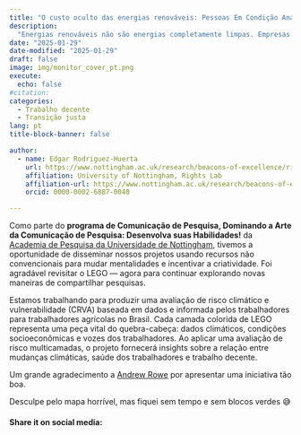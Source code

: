 ```yaml
---
title: "O custo oculto das energias renováveis: Pessoas Em Condição Análoga À De Escravo na cadeia de fornecimento de Etanol"
description: 
  "Energias renováveis não são energias completamente limpas. Empresas da cadeia de fornecimento de biocombustíveis estão na “lista suja” que utilizam trabalho escravo ou condições análogas à escravidão"
date: "2025-01-29"
date-modified: "2025-01-29"
draft: false
image: img/monitor_cover_pt.png
execute:
  echo: false
#citation:
categories:
  - Trabalho decente
  - Transição justa
lang: pt
title-block-banner: false

author:
  - name: Edgar Rodriguez-Huerta
    url: https://www.nottingham.ac.uk/research/beacons-of-excellence/rights-lab/our-team/edgar-rodríguez-huerta/index.aspx
    affiliation: University of Nottingham, Rights Lab
    affiliation-url: https://www.nottingham.ac.uk/research/beacons-of-excellence/rights-lab/index.aspx
    orcid: 0000-0002-6887-0040

---
```


Como parte do **programa de Comunicação de Pesquisa, Dominando a Arte da Comunicação de Pesquisa: Desenvolva suas Habilidades!** da [Academia de Pesquisa da Universidade de Nottingham](https://www.nottingham.ac.uk/studentservices/services/the-researcher-academy.aspx), tivemos a oportunidade de disseminar nossos projetos usando recursos não convencionais para mudar mentalidades e incentivar a criatividade. Foi agradável revisitar o LEGO — agora para continuar explorando novas maneiras de compartilhar pesquisas.

Estamos trabalhando para produzir uma avaliação de risco climático e vulnerabilidade (CRVA) baseada em dados e informada pelos trabalhadores para trabalhadores agrícolas no Brasil. Cada camada colorida de LEGO representa uma peça vital do quebra-cabeça: dados climáticos, condições socioeconômicas e vozes dos trabalhadores. Ao aplicar uma avaliação de risco multicamadas, o projeto fornecerá insights sobre a relação entre mudanças climáticas, saúde dos trabalhadores e trabalho decente.

Um grande agradecimento a [Andrew Rowe](https://www.linkedin.com/posts/edgarodriguez_lego-research-communication-activity-7326563704836169729- nNRM?utm_source=social_share_send&utm_medium=member_desktop_web&rcm=ACoAAALXnIQBj7BMjHxUYo2pVUVkHx9yWZc77pU) por apresentar uma iniciativa tão boa.

Desculpe pelo mapa horrível, mas fiquei sem tempo e sem blocos verdes 😅

#### Share it on social media:

```{=html}
<!-- AddToAny BEGIN -->
<div class="a2a_kit a2a_kit_size_32 a2a_default_style" data-a2a-icon-color="#FFDC02,black">

<a class="a2a_button_email a2a_counter"></a>
<a class="a2a_button_copy_link a2a_counter"></a>
<a class="a2a_button_linkedin a2a_counter"></a>
<a class="a2a_button_facebook a2a_counter"></a>
<a class="a2a_button_bluesky a2a_counter"></a>
<a class="a2a_button_x a2a_counter"></a>
<a class="a2a_button_threads a2a_counter"></a>
<a class="a2a_button_mastodon a2a_counter"></a>
<a class="a2a_button_whatsapp a2a_counter"></a>
<a class="a2a_dd a2a_counter" href="https://www.addtoany.com/share"></a>
</div>
<script async src="https://static.addtoany.com/menu/page.js"></script>
<!-- AddToAny END -->
```

